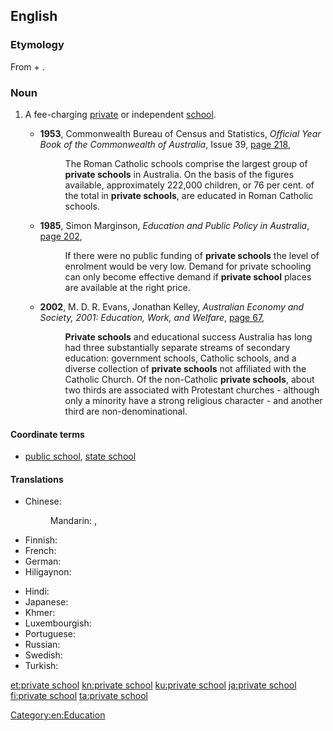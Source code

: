 ==English==

===Etymology===
From {{term|private|lang=en}} + {{term|school|lang=en}}.

===Noun===
{{en-noun|head = [[private]] [[school]]}}

# {{context|North America|Australia|lang=en}} A fee-charging [[private]] or independent [[school]].
#* '''1953''', Commonwealth Bureau of Census and Statistics, ''Official Year Book of the Commonwealth of Australia'', Issue 39, [http://books.google.com.au/books?id=jggvAQAAIAAJ&q=%22private+school%22|%22private+schools%22+australia+-intitle:%22%22+-inauthor:%22%22&dq=%22private+school%22|%22private+schools%22+australia+-intitle:%22%22+-inauthor:%22%22&hl=en&sa=X&ei=Q3HuT93nF5C0iQfbs4mfDQ&redir_esc=y page 218],
#*: The Roman Catholic schools comprise the largest group of '''private schools''' in Australia. On the basis of the figures available, approximately 222,000 children, or 76 per cent. of the total in '''private schools''', are educated in Roman Catholic schools.
#* '''1985''', Simon Marginson, ''Education and Public Policy in Australia'', [http://books.google.com.au/books?id=3aa2NzfbGTsC&pg=PA202&dq=%22private+school%22|%22private+schools%22+australia+-intitle:%22%22+-inauthor:%22%22&hl=en&sa=X&ei=Q3HuT93nF5C0iQfbs4mfDQ&redir_esc=y#v=onepage&q=%22private%20school%22|%22private%20schools%22%20australia%20-intitle%3A%22%22%20-inauthor%3A%22%22&f=false page 202],
#*: If there were no public funding of '''private schools''' the level of enrolment would be very low. Demand for private schooling can only become effective demand if '''private school''' places are available at the right price.
#* '''2002''', M. D. R. Evans, Jonathan Kelley, ''Australian Economy and Society, 2001: Education, Work, and Welfare'', [http://books.google.com.au/books?id=67QUAdrmudAC&pg=PA67&dq=%22private+school%22|%22private+schools%22+australia+-intitle:%22%22+-inauthor:%22%22&hl=en&sa=X&ei=Q3HuT93nF5C0iQfbs4mfDQ&redir_esc=y#v=onepage&q=%22private%20school%22|%22private%20schools%22%20australia%20-intitle%3A%22%22%20-inauthor%3A%22%22&f=false page 67],
#*: '''Private schools''' and educational success Australia has long had three substantially separate streams of secondary education: government schools, Catholic schools, and a diverse collection of '''private schools''' not affiliated with the Catholic Church. Of the non-Catholic '''private schools''', about two thirds are associated with Protestant churches - although only a minority have a strong religious character - and another third are non-denominational.

====Coordinate terms====
* [[public school]], [[state school]]

====Translations====
{{trans-top|fee charging school}}
* Chinese:
*: Mandarin: {{t+|cmn|私立學校|sc=Hani}}, {{t|cmn|私立学校|tr=sīlì xuéxiào|sc=Hani}}
* Finnish: {{t|fi|yksityiskoulu}}
* French: {{t|fr|école privée|f}}
* German: {{t+|de|Privatschule|f}}
* Hiligaynon: {{t|hil|eskwela-pribado}}
{{trans-mid}}
* Hindi: {{t|hi|प्राइवेट स्कूल|m|tr=prā'iveṭ skūl|sc=Deva}}
* Japanese: {{t|ja|私立学校|tr=しりつがっこう, shiritsu gakkō|sc=Jpan}}
* Khmer: {{t|km|សាលាឯកជន|tr=sala aek jon|sc=Khmr}}
* Luxembourgish: {{t|lb|Privatschoul|f}}
* Portuguese: {{t|pt|[[escola]] [[particular]]|f}}
* Russian: {{t|ru|частная школа|f|tr=částnaja škóla|sc=Cyrl}}
* Swedish: {{t|sv|privatskola|c}}
* Turkish: {{t+|tr|özel okul}}
{{trans-bottom}}

[[Category:en:Education]]

[[et:private school]]
[[kn:private school]]
[[ku:private school]]
[[ja:private school]]
[[fi:private school]]
[[ta:private school]]